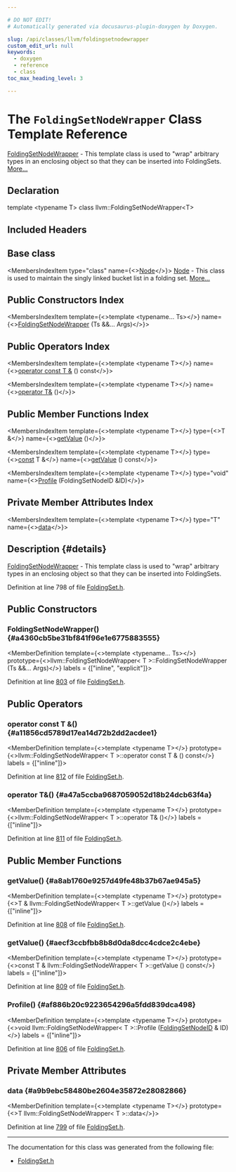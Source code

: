 ```yaml
---

# DO NOT EDIT!
# Automatically generated via docusaurus-plugin-doxygen by Doxygen.

slug: /api/classes/llvm/foldingsetnodewrapper
custom_edit_url: null
keywords:
  - doxygen
  - reference
  - class
toc_max_heading_level: 3

---
```





# The `FoldingSetNodeWrapper` Class Template Reference

<DoxygenPage pluginConfig={pluginConfig}>

<a href="/docs/api/classes/llvm/foldingsetnodewrapper">FoldingSetNodeWrapper</a> - This template class is used to &quot;wrap&quot; arbitrary types in an enclosing object so that they can be inserted into FoldingSets. <a href="#details">More...</a>

## Declaration

<CodeBlock>template &lt;typename T&gt;
class llvm::FoldingSetNodeWrapper&lt;T&gt;</CodeBlock>

## Included Headers

<IncludesList>
<IncludesListItem
  filePath="llvm/ADT/FoldingSet.h"
  permalink="/docs/api/files/include/include/llvm/include/llvm/adt/foldingset-h"
  isLocal="true" />
</IncludesList>

## Base class

<MembersIndex>

<MembersIndexItem
  type="class"
  name={<><a href="/docs/api/classes/llvm/foldingsetbase/node">Node</a></>}>
<a href="/docs/api/classes/llvm/foldingsetbase/node">Node</a> - This class is used to maintain the singly linked bucket list in a folding set. <a href="/docs/api/classes/llvm/foldingsetbase/node/#details">More...</a>
</MembersIndexItem>

</MembersIndex>

## Public Constructors Index

<MembersIndex>

<MembersIndexItem
  template={<>template &lt;typename... Ts&gt;</>}
  name={<><a href="#a4360cb5be31bf841f96e1e6775883555">FoldingSetNodeWrapper</a> (Ts &amp;&amp;... Args)</>}>
</MembersIndexItem>

</MembersIndex>

## Public Operators Index

<MembersIndex>

<MembersIndexItem
  template={<>template &lt;typename T&gt;</>}
  name={<><a href="#a11856cd5789d17ea14d72b2dd2acdee1">operator const T &amp;</a> () const</>}>
</MembersIndexItem>

<MembersIndexItem
  template={<>template &lt;typename T&gt;</>}
  name={<><a href="#a47a5ccba9687059052d18b24dcb63f4a">operator T&amp;</a> ()</>}>
</MembersIndexItem>

</MembersIndex>

## Public Member Functions Index

<MembersIndex>

<MembersIndexItem
  template={<>template &lt;typename T&gt;</>}
  type={<>T &amp;</>}
  name={<><a href="#a8ab1760e9257d49fe48b37b67ae945a5">getValue</a> ()</>}>
</MembersIndexItem>

<MembersIndexItem
  template={<>template &lt;typename T&gt;</>}
  type={<><a href="/docs/api/files/lib/lib/target/lib/target/aarch64/aarch64promoteconstant-cpp/#a90f8350fecae261c25be85d38b451bff">const</a> T &amp;</>}
  name={<><a href="#aecf3ccbfbb8b8d0da8dcc4cdce2c4ebe">getValue</a> () const</>}>
</MembersIndexItem>

<MembersIndexItem
  template={<>template &lt;typename T&gt;</>}
  type="void"
  name={<><a href="#af886b20c9223654296a5fdd839dca498">Profile</a> (FoldingSetNodeID &amp;ID)</>}>
</MembersIndexItem>

</MembersIndex>

## Private Member Attributes Index

<MembersIndex>

<MembersIndexItem
  template={<>template &lt;typename T&gt;</>}
  type="T"
  name={<><a href="#a9b9ebc58480be2604e35872e28082866">data</a></>}>
</MembersIndexItem>

</MembersIndex>

## Description {#details}

<a href="/docs/api/classes/llvm/foldingsetnodewrapper">FoldingSetNodeWrapper</a> - This template class is used to &quot;wrap&quot; arbitrary types in an enclosing object so that they can be inserted into FoldingSets.

Definition at line 798 of file <a href="/docs/api/files/include/include/llvm/include/llvm/adt/foldingset-h">FoldingSet.h</a>.

<SectionDefinition>

## Public Constructors

### FoldingSetNodeWrapper() {#a4360cb5be31bf841f96e1e6775883555}

<MemberDefinition
  template={<>template &lt;typename... Ts&gt;</>}
  prototype={<>llvm::FoldingSetNodeWrapper&lt; T &gt;::FoldingSetNodeWrapper (Ts &amp;&amp;... Args)</>}
  labels = {["inline", "explicit"]}>

Definition at line <a href="/docs/api/files/include/include/llvm/include/llvm/adt/foldingset-h/#l00803">803</a> of file <a href="/docs/api/files/include/include/llvm/include/llvm/adt/foldingset-h">FoldingSet.h</a>.
</MemberDefinition>

</SectionDefinition>

<SectionDefinition>

## Public Operators

### operator const T &amp;() {#a11856cd5789d17ea14d72b2dd2acdee1}

<MemberDefinition
  template={<>template &lt;typename T&gt;</>}
  prototype={<>llvm::FoldingSetNodeWrapper&lt; T &gt;::operator const T &amp; () const</>}
  labels = {["inline"]}>

Definition at line <a href="/docs/api/files/include/include/llvm/include/llvm/adt/foldingset-h/#l00812">812</a> of file <a href="/docs/api/files/include/include/llvm/include/llvm/adt/foldingset-h">FoldingSet.h</a>.
</MemberDefinition>

### operator T&amp;() {#a47a5ccba9687059052d18b24dcb63f4a}

<MemberDefinition
  template={<>template &lt;typename T&gt;</>}
  prototype={<>llvm::FoldingSetNodeWrapper&lt; T &gt;::operator T&amp; ()</>}
  labels = {["inline"]}>

Definition at line <a href="/docs/api/files/include/include/llvm/include/llvm/adt/foldingset-h/#l00811">811</a> of file <a href="/docs/api/files/include/include/llvm/include/llvm/adt/foldingset-h">FoldingSet.h</a>.
</MemberDefinition>

</SectionDefinition>

<SectionDefinition>

## Public Member Functions

### getValue() {#a8ab1760e9257d49fe48b37b67ae945a5}

<MemberDefinition
  template={<>template &lt;typename T&gt;</>}
  prototype={<>T &amp; llvm::FoldingSetNodeWrapper&lt; T &gt;::getValue ()</>}
  labels = {["inline"]}>

Definition at line <a href="/docs/api/files/include/include/llvm/include/llvm/adt/foldingset-h/#l00808">808</a> of file <a href="/docs/api/files/include/include/llvm/include/llvm/adt/foldingset-h">FoldingSet.h</a>.
</MemberDefinition>

### getValue() {#aecf3ccbfbb8b8d0da8dcc4cdce2c4ebe}

<MemberDefinition
  template={<>template &lt;typename T&gt;</>}
  prototype={<>const T &amp; llvm::FoldingSetNodeWrapper&lt; T &gt;::getValue () const</>}
  labels = {["inline"]}>

Definition at line <a href="/docs/api/files/include/include/llvm/include/llvm/adt/foldingset-h/#l00809">809</a> of file <a href="/docs/api/files/include/include/llvm/include/llvm/adt/foldingset-h">FoldingSet.h</a>.
</MemberDefinition>

### Profile() {#af886b20c9223654296a5fdd839dca498}

<MemberDefinition
  template={<>template &lt;typename T&gt;</>}
  prototype={<>void llvm::FoldingSetNodeWrapper&lt; T &gt;::Profile (<a href="/docs/api/classes/llvm/foldingsetnodeid">FoldingSetNodeID</a> &amp; ID)</>}
  labels = {["inline"]}>

Definition at line <a href="/docs/api/files/include/include/llvm/include/llvm/adt/foldingset-h/#l00806">806</a> of file <a href="/docs/api/files/include/include/llvm/include/llvm/adt/foldingset-h">FoldingSet.h</a>.
</MemberDefinition>

</SectionDefinition>

<SectionDefinition>

## Private Member Attributes

### data {#a9b9ebc58480be2604e35872e28082866}

<MemberDefinition
  template={<>template &lt;typename T&gt;</>}
  prototype={<>T llvm::FoldingSetNodeWrapper&lt; T &gt;::data</>}>

Definition at line <a href="/docs/api/files/include/include/llvm/include/llvm/adt/foldingset-h/#l00799">799</a> of file <a href="/docs/api/files/include/include/llvm/include/llvm/adt/foldingset-h">FoldingSet.h</a>.
</MemberDefinition>

</SectionDefinition>

<hr/>

The documentation for this class was generated from the following file:

<ul>
<li><a href="/docs/api/files/include/include/llvm/include/llvm/adt/foldingset-h">FoldingSet.h</a></li>
</ul>

</DoxygenPage>
